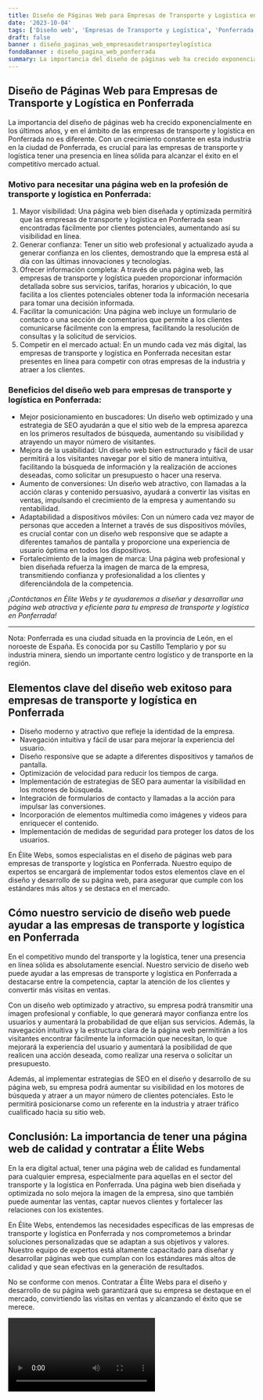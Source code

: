 ```yaml
---
title: Diseño de Páginas Web para Empresas de Transporte y Logística en Ponferrada
date: '2023-10-04'
tags: ['Diseño web', 'Empresas de Transporte y Logística', 'Ponferrada']
draft: false
banner : diseño_paginas_web_empresasdetransporteylogística
fondoBanner : diseño_pagina_web_ponferrada
summary: La importancia del diseño de páginas web ha crecido exponencialmente en los últimos años, y en el ámbito de las empresas de transporte y logística en Ponferrada no es diferente. Con un crecimiento constante en esta industria en la ciudad de Ponferrada, es crucial para las empresas de transporte y logística tener una presencia en línea sólida para alcanzar el éxito en el competitivo mercado actual.
---
```


## Diseño de Páginas Web para Empresas de Transporte y Logística en Ponferrada

La importancia del diseño de páginas web ha crecido exponencialmente en los últimos años, y en el ámbito de las empresas de transporte y logística en Ponferrada no es diferente. Con un crecimiento constante en esta industria en la ciudad de Ponferrada, es crucial para las empresas de transporte y logística tener una presencia en línea sólida para alcanzar el éxito en el competitivo mercado actual.

### Motivo para necesitar una página web en la profesión de transporte y logística en Ponferrada:

1. Mayor visibilidad: Una página web bien diseñada y optimizada permitirá que las empresas de transporte y logística en Ponferrada sean encontradas fácilmente por clientes potenciales, aumentando así su visibilidad en línea.
2. Generar confianza: Tener un sitio web profesional y actualizado ayuda a generar confianza en los clientes, demostrando que la empresa está al día con las últimas innovaciones y tecnologías.
3. Ofrecer información completa: A través de una página web, las empresas de transporte y logística pueden proporcionar información detallada sobre sus servicios, tarifas, horarios y ubicación, lo que facilita a los clientes potenciales obtener toda la información necesaria para tomar una decisión informada.
4. Facilitar la comunicación: Una página web incluye un formulario de contacto o una sección de comentarios que permite a los clientes comunicarse fácilmente con la empresa, facilitando la resolución de consultas y la solicitud de servicios.
5. Competir en el mercado actual: En un mundo cada vez más digital, las empresas de transporte y logística en Ponferrada necesitan estar presentes en línea para competir con otras empresas de la industria y atraer a los clientes.

### Beneficios del diseño web para empresas de transporte y logística en Ponferrada:

- Mejor posicionamiento en buscadores: Un diseño web optimizado y una estrategia de SEO ayudarán a que el sitio web de la empresa aparezca en los primeros resultados de búsqueda, aumentando su visibilidad y atrayendo un mayor número de visitantes.
- Mejora de la usabilidad: Un diseño web bien estructurado y fácil de usar permitirá a los visitantes navegar por el sitio de manera intuitiva, facilitando la búsqueda de información y la realización de acciones deseadas, como solicitar un presupuesto o hacer una reserva.
- Aumento de conversiones: Un diseño web atractivo, con llamadas a la acción claras y contenido persuasivo, ayudará a convertir las visitas en ventas, impulsando el crecimiento de la empresa y aumentando su rentabilidad.
- Adaptabilidad a dispositivos móviles: Con un número cada vez mayor de personas que acceden a Internet a través de sus dispositivos móviles, es crucial contar con un diseño web responsive que se adapte a diferentes tamaños de pantalla y proporcione una experiencia de usuario óptima en todos los dispositivos.
- Fortalecimiento de la imagen de marca: Una página web profesional y bien diseñada refuerza la imagen de marca de la empresa, transmitiendo confianza y profesionalidad a los clientes y diferenciándola de la competencia.

*¡Contáctanos en Élite Webs y te ayudaremos a diseñar y desarrollar una página web atractiva y eficiente para tu empresa de transporte y logística en Ponferrada!*

---
Nota: Ponferrada es una ciudad situada en la provincia de León, en el noroeste de España. Es conocida por su Castillo Templario y por su industria minera, siendo un importante centro logístico y de transporte en la región.

<GifSeo />

<Cta />

## Elementos clave del diseño web exitoso para empresas de transporte y logística en Ponferrada

- Diseño moderno y atractivo que refleje la identidad de la empresa.
- Navegación intuitiva y fácil de usar para mejorar la experiencia del usuario.
- Diseño responsive que se adapte a diferentes dispositivos y tamaños de pantalla.
- Optimización de velocidad para reducir los tiempos de carga.
- Implementación de estrategias de SEO para aumentar la visibilidad en los motores de búsqueda.
- Integración de formularios de contacto y llamadas a la acción para impulsar las conversiones.
- Incorporación de elementos multimedia como imágenes y videos para enriquecer el contenido.
- Implementación de medidas de seguridad para proteger los datos de los usuarios.

En Élite Webs, somos especialistas en el diseño de páginas web para empresas de transporte y logística en Ponferrada. Nuestro equipo de expertos se encargará de implementar todos estos elementos clave en el diseño y desarrollo de su página web, para asegurar que cumple con los estándares más altos y se destaca en el mercado.

## Cómo nuestro servicio de diseño web puede ayudar a las empresas de transporte y logística en Ponferrada

En el competitivo mundo del transporte y la logística, tener una presencia en línea sólida es absolutamente esencial. Nuestro servicio de diseño web puede ayudar a las empresas de transporte y logística en Ponferrada a destacarse entre la competencia, captar la atención de los clientes y convertir más visitas en ventas.

Con un diseño web optimizado y atractivo, su empresa podrá transmitir una imagen profesional y confiable, lo que generará mayor confianza entre los usuarios y aumentará la probabilidad de que elijan sus servicios. Además, la navegación intuitiva y la estructura clara de la página web permitirán a los visitantes encontrar fácilmente la información que necesitan, lo que mejorará la experiencia del usuario y aumentará la posibilidad de que realicen una acción deseada, como realizar una reserva o solicitar un presupuesto.

Además, al implementar estrategias de SEO en el diseño y desarrollo de su página web, su empresa podrá aumentar su visibilidad en los motores de búsqueda y atraer a un mayor número de clientes potenciales. Esto le permitirá posicionarse como un referente en la industria y atraer tráfico cualificado hacia su sitio web.

## Conclusión: La importancia de tener una página web de calidad y contratar a Élite Webs

En la era digital actual, tener una página web de calidad es fundamental para cualquier empresa, especialmente para aquellas en el sector del transporte y la logística en Ponferrada. Una página web bien diseñada y optimizada no solo mejora la imagen de la empresa, sino que también puede aumentar las ventas, captar nuevos clientes y fortalecer las relaciones con los existentes.

En Élite Webs, entendemos las necesidades específicas de las empresas de transporte y logística en Ponferrada y nos comprometemos a brindar soluciones personalizadas que se adaptan a sus objetivos y valores. Nuestro equipo de expertos está altamente capacitado para diseñar y desarrollar páginas web que cumplan con los estándares más altos de calidad y que sean efectivas en la generación de resultados.

No se conforme con menos. Contratar a Élite Webs para el diseño y desarrollo de su página web garantizará que su empresa se destaque en el mercado, convirtiendo las visitas en ventas y alcanzando el éxito que se merece.

<Video />

<CtaBot job='Empresas de Transporte y Logística' city='Ponferrada'/>

<Gmaps query='Ponferrada+españa+maps' />
